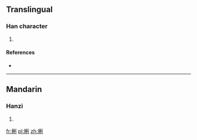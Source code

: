 ==Translingual==

===Han character===
{{Han char|rn=75|rad=木|as=07|sn=11|four=|canj=DHDN|ids=⿰木利}}

# {{defn|Han|sort=木07}}

====References====
* {{Han ref|kx=0531.131|dkj=14902|hdz=21215.090|uh=68B8|ud=26808}}

----

==Mandarin==

===Hanzi===
{{cmn-hanzi|pin=[[lí]] ([[li2]])|wg=li<sup>2</sup>}}

# {{defn|lang=cmn|sort=木07}}

[[fr:梸]]
[[pl:梸]]
[[zh:梸]]